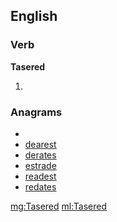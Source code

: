 ==English==

===Verb===
'''Tasered'''

# {{past of|[[Taser]]}}

===Anagrams===
* {{alphagram|adeerst}}
* [[dearest#English|dearest]]
* [[derates#English|derates]]
* [[estrade#English|estrade]]
* [[readest#English|readest]]
* [[redates#English|redates]]

[[mg:Tasered]]
[[ml:Tasered]]